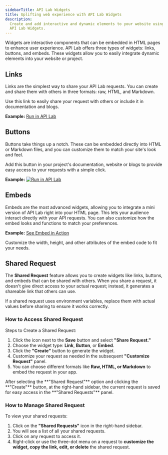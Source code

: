 ```yaml
---
sidebarTitle: API Lab Widgets
title: Uplifting web experience with API Lab Widgets
description:
  Create and add interactive and dynamic elements to your website using
  API Lab Widgets.
---
```


Widgets are interactive components that can be embedded in HTML pages to enhance
user experience. API Lab offers three types of widgets: links, buttons, and
embeds. These widgets allow you to easily integrate dynamic elements into your
website or project.

## Links

Links are the simplest way to share your API Lab requests. You can create and share
them with others in three formats: raw, HTML, and Markdown. 

Use this link to easily share your request with others or include it in
documentation and blogs.

**Example:** [Run in API Lab](https://s.dpway.io/apilab)

## Buttons

Buttons take things up a notch. These can be embedded directly into HTML or
Markdown files, and you can customize them to match your site's look and feel.

Add this button in your project's documentation, website or blogs to provide easy access to
your requests with a simple click.

**Example:**
[![Run in API Lab](https://s.dpway.io/apilab/badge.svg)](https://s.dpway.io/apilab)

## Embeds

Embeds are the most advanced widgets, allowing you to integrate a mini version
of API Lab right into your HTML page. This lets your audience interact
directly with your API requests. You can also customize how the embed looks and
functions to match your preferences.

**Example:** [See Embed in Action](https://s.dpway.io/apilab-embed-widget.netlify.app/)

<Tip>
  Customize the width, height, and other attributes of the embed code to fit
  your needs.
</Tip>

## Shared Request

The **Shared Request** feature allows you to create widgets like links, buttons,
and embeds that can be shared with others. When you share a request, it doesn't
give direct access to your actual request; instead, it generates a shareable
link that others can use.

<Warning>
  If a shared request uses environment variables, replace them with actual
  values before sharing to ensure it works correctly.
</Warning>

### How to Access Shared Request

Steps to Create a Shared Request:

1. Click the icon next to the **Save** button and select **"Share Request."**
2. Choose the widget type: **Link**, **Button**, or **Embed**.
3. Click the **"Create"** button to generate the widget.
4. Customize your request as needed in the subsequent **"Customize Request"**
   panel.
5. You can choose different formats like **Raw, HTML, or Markdown** to embed the
   request in your app.

<Tip>
  After selecting the **"Shared Request"** option and clicking the **"Create"**
  button, at the right-hand sidebar, the current request is saved for easy
  access in the **"Shared Requests"** panel.
</Tip>

### How to Manage Shared Request

To view your shared requests:

1. Click on the **"Shared Requests"** icon in the right-hand sidebar.
2. You will see a list of all your shared requests.
3. Click on any request to access it.
4. Right-click or use the three-dot menu on a request to **customize the widget,
   copy the link, edit, or delete** the shared request.
